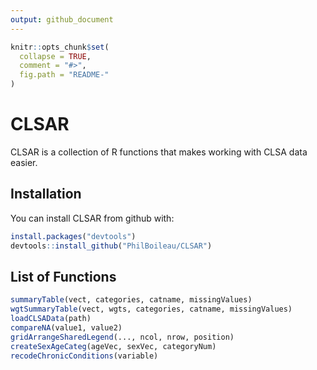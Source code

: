 ```yaml
---
output: github_document
---
```


<!-- README.md is generated from README.Rmd. Please edit that file -->

```r
knitr::opts_chunk$set(
  collapse = TRUE,
  comment = "#>",
  fig.path = "README-"
)
```

# CLSAR

CLSAR is a collection of R functions that makes working with CLSA data easier.

## Installation

You can install CLSAR from github with:

```r
install.packages("devtools")
devtools::install_github("PhilBoileau/CLSAR")
```

## List of Functions

```r
summaryTable(vect, categories, catname, missingValues)
wgtSummaryTable(vect, wgts, categories, catname, missingValues)
loadCLSAData(path)
compareNA(value1, value2)
gridArrangeSharedLegend(..., ncol, nrow, position)
createSexAgeCateg(ageVec, sexVec, categoryNum)
recodeChronicConditions(variable)
```
